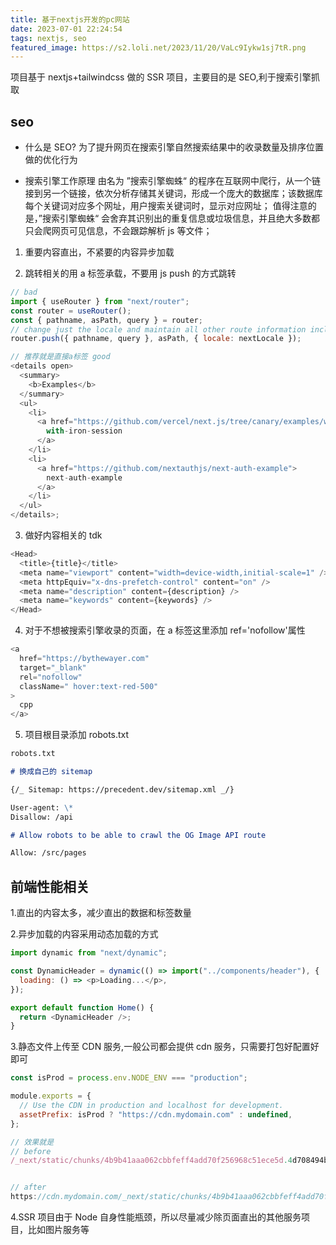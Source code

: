 ```yaml
---
title: 基于nextjs开发的pc网站
date: 2023-07-01 22:24:54
tags: nextjs, seo
featured_image: https://s2.loli.net/2023/11/20/VaLc9Iykw1sj7tR.png
---
```


项目基于 nextjs+tailwindcss 做的 SSR 项目，主要目的是 SEO,利于搜索引擎抓取

## seo

- 什么是 SEO?
  为了提升网页在搜索引擎自然搜索结果中的收录数量及排序位置做的优化行为

- 搜索引擎工作原理
  由名为 ”搜索引擎蜘蛛“ 的程序在互联网中爬行，从一个链接到另一个链接，依次分析存储其关键词，形成一个庞大的数据库；该数据库每个关键词对应多个网址，用户搜索关键词时，显示对应网址；
  值得注意的是，”搜索引擎蜘蛛“ 会舍弃其识别出的重复信息或垃圾信息，并且绝大多数都只会爬网页可见信息，不会跟踪解析 js 等文件；

1. 重要内容直出，不紧要的内容异步加载

2. 跳转相关的用 a 标签承载，不要用 js push 的方式跳转

```js
// bad
import { useRouter } from "next/router";
const router = useRouter();
const { pathname, asPath, query } = router;
// change just the locale and maintain all other route information including href's query
router.push({ pathname, query }, asPath, { locale: nextLocale });

// 推荐就是直接a标签 good
<details open>
  <summary>
    <b>Examples</b>
  </summary>
  <ul>
    <li>
      <a href="https://github.com/vercel/next.js/tree/canary/examples/with-iron-session">
        with-iron-session
      </a>
    </li>
    <li>
      <a href="https://github.com/nextauthjs/next-auth-example">
        next-auth-example
      </a>
    </li>
  </ul>
</details>;
```

3. 做好内容相关的 tdk

```js
<Head>
  <title>{title}</title>
  <meta name="viewport" content="width=device-width,initial-scale=1" />
  <meta httpEquiv="x-dns-prefetch-control" content="on" />
  <meta name="description" content={description} />
  <meta name="keywords" content={keywords} />
</Head>
```

4. 对于不想被搜索引擎收录的页面，在 a 标签这里添加 ref='nofollow'属性

```js
<a
  href="https://bythewayer.com"
  target="_blank"
  rel="nofollow"
  className=" hover:text-red-500"
>
  cpp
</a>
```

5. 项目根目录添加 robots.txt

```md
robots.txt

# 换成自己的 sitemap

{/_ Sitemap: https://precedent.dev/sitemap.xml _/}

User-agent: \*
Disallow: /api

# Allow robots to be able to crawl the OG Image API route

Allow: /src/pages
```

## 前端性能相关

1.直出的内容太多，减少直出的数据和标签数量

2.异步加载的内容采用动态加载的方式

```js
import dynamic from "next/dynamic";

const DynamicHeader = dynamic(() => import("../components/header"), {
  loading: () => <p>Loading...</p>,
});

export default function Home() {
  return <DynamicHeader />;
}
```

3.静态文件上传至 CDN 服务,一般公司都会提供 cdn 服务，只需要打包好配置好即可

```js
const isProd = process.env.NODE_ENV === "production";

module.exports = {
  // Use the CDN in production and localhost for development.
  assetPrefix: isProd ? "https://cdn.mydomain.com" : undefined,
};

// 效果就是
// before
/_next/static/chunks/4b9b41aaa062cbbfeff4add70f256968c51ece5d.4d708494b3aed70c04f0.js


// after
https://cdn.mydomain.com/_next/static/chunks/4b9b41aaa062cbbfeff4add70f256968c51ece5d.4d708494b3aed70c04f0.js

```

4.SSR 项目由于 Node 自身性能瓶颈，所以尽量减少除页面直出的其他服务项目，比如图片服务等
